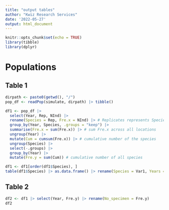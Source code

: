 ```yaml
---
title: "output tables"
author: "Kwiz Research Services"
date: '2022-05-27'
output: html_document
---
```


```r
knitr::opts_chunk$set(echo = TRUE)
library(tibble)
library(dplyr)
```

# Populations

## Table 1
```r
dirpath <- paste0(getwd(), "/")
pop_df <- readPop(simulate, dirpath) |> tibble() 

df1 <- pop_df |> 
  select(Year, Rep, NInd) |> 
  rename(Species = Rep, Fre.x = NInd) |> # Replicates represents Species, NInd is the frequency of a species x each year
  group_by(Year, Species, .groups = "keep") |> 
  summarise(Fre.x = sum(Fre.x)) |> # sum Fre.x across all locations
  ungroup(Year) |>
  mutate(Cum = cumsum(Fre.x)) |> # cumulative number of the species
  ungroup(Species) |> 
  select(-.groups) |>
  group_by(Year) |>
  mutate(Fre.y = sum(Cum)) # cumulative number of all species

df1 <- df1[order(df1$Species), ] 
table(df1$Species) |> as.data.frame() |> rename(Species = Var1, Years = Freq)
```


## Table 2

```r
df2 <- df1 |> select(Year, Fre.y) |> rename(No_specimen = Fre.y)
df2
```
